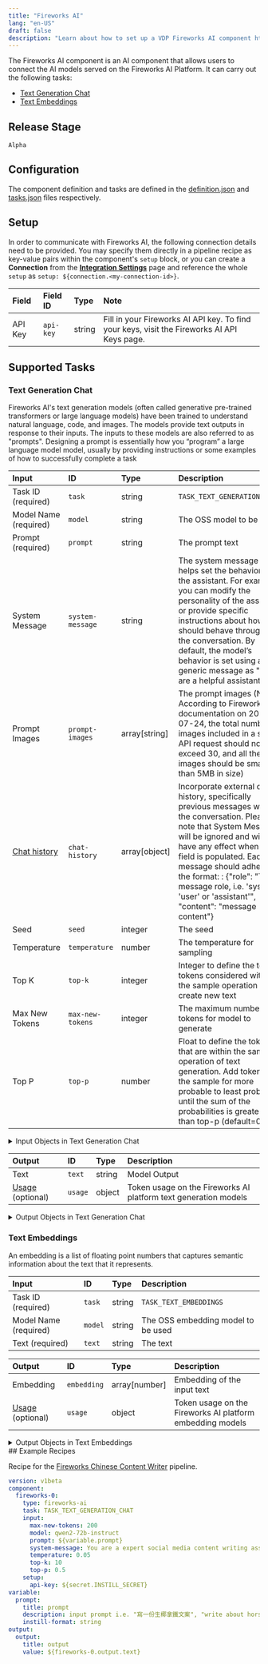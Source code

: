 ```yaml
---
title: "Fireworks AI"
lang: "en-US"
draft: false
description: "Learn about how to set up a VDP Fireworks AI component https://github.com/instill-ai/instill-core"
---
```


The Fireworks AI component is an AI component that allows users to connect the AI models served on the Fireworks AI Platform.
It can carry out the following tasks:
- [Text Generation Chat](#text-generation-chat)
- [Text Embeddings](#text-embeddings)

## Release Stage

`Alpha`

## Configuration

The component definition and tasks are defined in the [definition.json](https://github.com/instill-ai/component/blob/main/ai/fireworksai/v0/config/definition.json) and [tasks.json](https://github.com/instill-ai/component/blob/main/ai/fireworksai/v0/config/tasks.json) files respectively.

## Setup


In order to communicate with Fireworks AI, the following connection details need to be
provided. You may specify them directly in a pipeline recipe as key-value pairs
within the component's `setup` block, or you can create a **Connection** from
the [**Integration Settings**](https://www.instill.tech/docs/vdp/integration)
page and reference the whole `setup` as `setup:
${connection.<my-connection-id>}`.

<div class="markdown-col-no-wrap" data-col-1 data-col-2>

| Field | Field ID | Type | Note |
| :--- | :--- | :--- | :--- |
| API Key | `api-key` | string | Fill in your Fireworks AI API key. To find your keys, visit the Fireworks AI API Keys page.  |

</div>




## Supported Tasks

### Text Generation Chat

Fireworks AI's text generation models (often called generative pre-trained transformers or large language models) have been trained to understand natural language, code, and images. The models provide text outputs in response to their inputs. The inputs to these models are also referred to as "prompts". Designing a prompt is essentially how you “program” a large language model model, usually by providing instructions or some examples of how to successfully complete a task

<div class="markdown-col-no-wrap" data-col-1 data-col-2>

| Input | ID | Type | Description |
| :--- | :--- | :--- | :--- |
| Task ID (required) | `task` | string | `TASK_TEXT_GENERATION_CHAT` |
| Model Name (required) | `model` | string | The OSS model to be used |
| Prompt (required) | `prompt` | string | The prompt text |
| System Message | `system-message` | string | The system message helps set the behavior of the assistant. For example, you can modify the personality of the assistant or provide specific instructions about how it should behave throughout the conversation. By default, the model’s behavior is set using a generic message as "You are a helpful assistant." |
| Prompt Images | `prompt-images` | array[string] | The prompt images (Note: According to Fireworks AI documentation on 2024-07-24, the total number of images included in a single API request should not exceed 30, and all the images should be smaller than 5MB in size) |
| [Chat history](#text-generation-chat-chat-history) | `chat-history` | array[object] | Incorporate external chat history, specifically previous messages within the conversation. Please note that System Message will be ignored and will not have any effect when this field is populated. Each message should adhere to the format: : \{"role": "The message role, i.e. 'system', 'user' or 'assistant'", "content": "message content"\} |
| Seed | `seed` | integer | The seed |
| Temperature | `temperature` | number | The temperature for sampling |
| Top K | `top-k` | integer | Integer to define the top tokens considered within the sample operation to create new text |
| Max New Tokens | `max-new-tokens` | integer | The maximum number of tokens for model to generate |
| Top P | `top-p` | number | Float to define the tokens that are within the sample operation of text generation. Add tokens in the sample for more probable to least probable until the sum of the probabilities is greater than top-p (default=0.5) |
</div>


<details>
<summary> Input Objects in Text Generation Chat</summary>

<h4 id="text-generation-chat-chat-history">Chat History</h4>

Incorporate external chat history, specifically previous messages within the conversation. Please note that System Message will be ignored and will not have any effect when this field is populated. Each message should adhere to the format: : \{"role": "The message role, i.e. 'system', 'user' or 'assistant'", "content": "message content"\}

<div class="markdown-col-no-wrap" data-col-1 data-col-2>

| Field | Field ID | Type | Note |
| :--- | :--- | :--- | :--- |
| [Content](#text-generation-chat-content) | `content` | array | The message content  |
| Role | `role` | string | The message role, i.e. 'system', 'user' or 'assistant'  |
</div>
<h4 id="text-generation-chat-content">Content</h4>

The message content

<div class="markdown-col-no-wrap" data-col-1 data-col-2>

| Field | Field ID | Type | Note |
| :--- | :--- | :--- | :--- |
| [Image URL](#text-generation-chat-image-url) | `image-url` | object | The image URL  |
| Text | `text` | string | The text content.  |
| Type | `type` | string | The type of the content part.  <br/><details><summary><strong>Enum values</strong></summary><ul><li>`text`</li><li>`image_url`</li></ul></details>  |
</div>
<h4 id="text-generation-chat-image-url">Image URL</h4>

The image URL

<div class="markdown-col-no-wrap" data-col-1 data-col-2>

| Field | Field ID | Type | Note |
| :--- | :--- | :--- | :--- |
| URL | `url` | string | Either a URL of the image or the base64 encoded image data.  |
</div>
</details>



<div class="markdown-col-no-wrap" data-col-1 data-col-2>

| Output | ID | Type | Description |
| :--- | :--- | :--- | :--- |
| Text | `text` | string | Model Output |
| [Usage](#text-generation-chat-usage) (optional) | `usage` | object | Token usage on the Fireworks AI platform text generation models |
</div>

<details>
<summary> Output Objects in Text Generation Chat</summary>

<h4 id="text-generation-chat-usage">Usage</h4>

<div class="markdown-col-no-wrap" data-col-1 data-col-2>

| Field | Field ID | Type | Note |
| :--- | :--- | :--- | :--- |
| Input Tokens | `input-tokens` | number | The input tokens used by Fireworks AI models |
| Output Tokens | `output-tokens` | number | The output tokens generated by Fireworks AI models |
</div>
</details>

### Text Embeddings

An embedding is a list of floating point numbers that captures semantic information about the text that it represents.

<div class="markdown-col-no-wrap" data-col-1 data-col-2>

| Input | ID | Type | Description |
| :--- | :--- | :--- | :--- |
| Task ID (required) | `task` | string | `TASK_TEXT_EMBEDDINGS` |
| Model Name (required) | `model` | string | The OSS embedding model to be used |
| Text (required) | `text` | string | The text |
</div>






<div class="markdown-col-no-wrap" data-col-1 data-col-2>

| Output | ID | Type | Description |
| :--- | :--- | :--- | :--- |
| Embedding | `embedding` | array[number] | Embedding of the input text |
| [Usage](#text-embeddings-usage) (optional) | `usage` | object | Token usage on the Fireworks AI platform embedding models |
</div>

<details>
<summary> Output Objects in Text Embeddings</summary>

<h4 id="text-embeddings-usage">Usage</h4>

<div class="markdown-col-no-wrap" data-col-1 data-col-2>

| Field | Field ID | Type | Note |
| :--- | :--- | :--- | :--- |
| Token Count | `tokens` | number | The token count used by Fireworks AI models |
</div>
</details>
## Example Recipes

Recipe for the [Fireworks Chinese Content Writer](https://instill.tech/instill-ai/pipelines/fireworks-chinese-content-writer/playground) pipeline.

```yaml
version: v1beta
component:
  fireworks-0:
    type: fireworks-ai
    task: TASK_TEXT_GENERATION_CHAT
    input:
      max-new-tokens: 200
      model: qwen2-72b-instruct
      prompt: ${variable.prompt}
      system-message: You are a expert social media content writing assistant. Output the result in chinese for 小紅書.
      temperature: 0.05
      top-k: 10
      top-p: 0.5
    setup:
      api-key: ${secret.INSTILL_SECRET}
variable:
  prompt:
    title: prompt
    description: input prompt i.e. "寫一份生椰拿鐵文案", "write about horses"
    instill-format: string
output:
  output:
    title: output
    value: ${fireworks-0.output.text}
```
